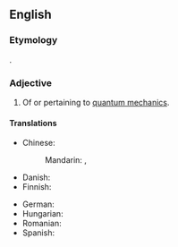 {{also|quantum-mechanical}}

==English==

===Etymology===
{{suf|en|quantum mechanics|-al}}.

===Adjective===
{{en-adj|-}}

# Of or pertaining to [[quantum mechanics]].

====Translations====
{{trans-top|of or pertaining to quantum mechanics}}
* Chinese:
*: Mandarin: {{t|cmn|[[量子力學]][[的]]|sc=Hani}}, {{t|cmn|[[量子力学]][[的]]|tr=liàngzǐ lìxué de|sc=Hani}}
* Danish: {{t|da|kvantemekanisk}}
* Finnish: {{t|fi|kvanttimekaaninen}}
{{trans-mid}}
* German: {{t+|de|quantenmechanisch}}
* Hungarian: {{t+|hu|kvantummechanikai}}
* Romanian: {{t|ro|de mecanică cuantică}}
* Spanish: {{t-needed|es}}
{{trans-bottom}}